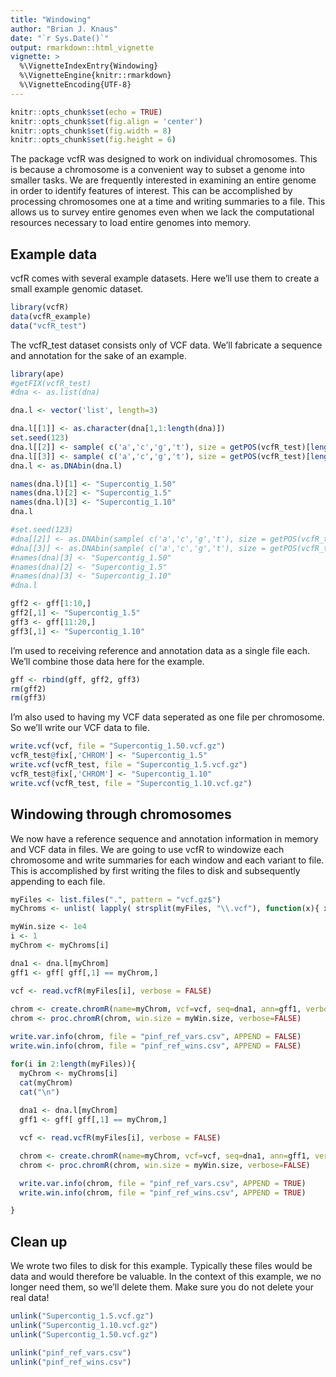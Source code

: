 ```yaml
---
title: "Windowing"
author: "Brian J. Knaus"
date: "`r Sys.Date()`"
output: rmarkdown::html_vignette
vignette: >
  %\VignetteIndexEntry{Windowing}
  %\VignetteEngine{knitr::rmarkdown}
  %\VignetteEncoding{UTF-8}
---
```



```r
knitr::opts_chunk$set(echo = TRUE)
knitr::opts_chunk$set(fig.align = 'center')
knitr::opts_chunk$set(fig.width = 8)
knitr::opts_chunk$set(fig.height = 6)
```


The package vcfR was designed to work on individual chromosomes.
This is because a chromosome is a convenient way to subset a genome into smaller tasks.
We are frequently interested in examining an entire genome in order to identify features of interest.
This can be accomplished by processing chromosomes one at a time and writing summaries to a file.
This allows us to survey entire genomes even when we lack the computational resources necessary to load entire genomes into memory.



## Example data


vcfR comes with several example datasets.
Here we'll use them to create a small example genomic dataset.


```r
library(vcfR)
data(vcfR_example)
data("vcfR_test")
```


The vcfR_test dataset consists only of VCF data.
We'll fabricate a sequence and annotation for the sake of an example.


```r
library(ape)
#getFIX(vcfR_test)
#dna <- as.list(dna)

dna.l <- vector('list', length=3)

dna.l[[1]] <- as.character(dna[1,1:length(dna)])
set.seed(123)
dna.l[[2]] <- sample( c('a','c','g','t'), size = getPOS(vcfR_test)[length(getPOS(vcfR_test))], replace = TRUE )
dna.l[[3]] <- sample( c('a','c','g','t'), size = getPOS(vcfR_test)[length(getPOS(vcfR_test))], replace = TRUE )
dna.l <- as.DNAbin(dna.l)

names(dna.l)[1] <- "Supercontig_1.50"
names(dna.l)[2] <- "Supercontig_1.5"
names(dna.l)[3] <- "Supercontig_1.10"
dna.l

#set.seed(123)
#dna[[2]] <- as.DNAbin(sample( c('a','c','g','t'), size = getPOS(vcfR_test)[length(getPOS(vcfR_test))], replace = TRUE ))
#dna[[3]] <- as.DNAbin(sample( c('a','c','g','t'), size = getPOS(vcfR_test)[length(getPOS(vcfR_test))], replace = TRUE ))
#names(dna)[3] <- "Supercontig_1.50"
#names(dna)[2] <- "Supercontig_1.5"
#names(dna)[3] <- "Supercontig_1.10"
#dna.l

gff2 <- gff[1:10,]
gff2[,1] <- "Supercontig_1.5"
gff3 <- gff[11:20,]
gff3[,1] <- "Supercontig_1.10"
```


I'm used to receiving reference and annotation data as a single file each.
We'll combine those data here for the example.


```r
gff <- rbind(gff, gff2, gff3)
rm(gff2)
rm(gff3)
```


I'm also used to having my VCF data seperated as one file per chromosome.
So we'll write our VCF data to file.


```r
write.vcf(vcf, file = "Supercontig_1.50.vcf.gz")
vcfR_test@fix[,'CHROM'] <- "Supercontig_1.5"
write.vcf(vcfR_test, file = "Supercontig_1.5.vcf.gz")
vcfR_test@fix[,'CHROM'] <- "Supercontig_1.10"
write.vcf(vcfR_test, file = "Supercontig_1.10.vcf.gz")
```


## Windowing through chromosomes


We now have a reference sequence and annotation information in memory and VCF data in files.
We are going to use vcfR to windowize each chromosome and write summaries for each window and each variant to file.
This is accomplished by first writing the files to disk and subsequently appending to each file.



```r
myFiles <- list.files(".", pattern = "vcf.gz$")
myChroms <- unlist( lapply( strsplit(myFiles, "\\.vcf"), function(x){ x[1] } ) )

myWin.size <- 1e4
i <- 1
myChrom <- myChroms[i]

dna1 <- dna.l[myChrom]
gff1 <- gff[ gff[,1] == myChrom,]

vcf <- read.vcfR(myFiles[i], verbose = FALSE)
    
chrom <- create.chromR(name=myChrom, vcf=vcf, seq=dna1, ann=gff1, verbose = FALSE)
chrom <- proc.chromR(chrom, win.size = myWin.size, verbose=FALSE)

write.var.info(chrom, file = "pinf_ref_vars.csv", APPEND = FALSE)
write.win.info(chrom, file = "pinf_ref_wins.csv", APPEND = FALSE)

for(i in 2:length(myFiles)){
  myChrom <- myChroms[i]
  cat(myChrom)
  cat("\n")
  
  dna1 <- dna.l[myChrom]
  gff1 <- gff[ gff[,1] == myChrom,]

  vcf <- read.vcfR(myFiles[i], verbose = FALSE)

  chrom <- create.chromR(name=myChrom, vcf=vcf, seq=dna1, ann=gff1, verbose = FALSE)
  chrom <- proc.chromR(chrom, win.size = myWin.size, verbose=FALSE)

  write.var.info(chrom, file = "pinf_ref_vars.csv", APPEND = TRUE)
  write.win.info(chrom, file = "pinf_ref_wins.csv", APPEND = TRUE)

}

```




## Clean up

We wrote two files to disk for this example.
Typically these files would be data and would therefore be valuable.
In the context of this example, we no longer need them, so we'll delete them.
Make sure you do not delete your real data!


```r
unlink("Supercontig_1.5.vcf.gz")
unlink("Supercontig_1.10.vcf.gz")
unlink("Supercontig_1.50.vcf.gz")

unlink("pinf_ref_vars.csv")
unlink("pinf_ref_wins.csv")

```



